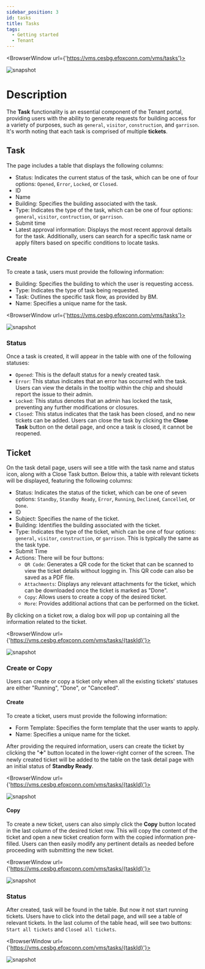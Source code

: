 ```yaml
---
sidebar_position: 3
id: tasks
title: Tasks
tags:
  - Getting started
  - Tenant
---
```



<BrowserWindow url={'https://vms.cesbg.efoxconn.com/vms/tasks'}>

![snapshot](../assets/vms/vms-tasks-zh-hant.png)

</BrowserWindow>

# Description

The **Task** functionality is an essential component of the Tenant portal, providing users with the ability to generate requests for building access for a variety of purposes, such as `general`, `visitor`, `construction`, and `garrison`. It's worth noting that each task is comprised of multiple **tickets**.

## Task

The page includes a table that displays the following columns:

- Status: Indicates the current status of the task, which can be one of four options: `Opened`, `Error`, `Locked`, or `Closed`.
- ID
- Name
- Building: Specifies the building associated with the task.
- Type: Indicates the type of the task, which can be one of four options: `general`, `visitor`, `contruction`, or `garrison`.
- Submit time
- Latest approval information: Displays the most recent approval details for the task.
  Additionally, users can search for a specific task name or apply filters based on specific conditions to locate tasks.

### Create

To create a task, users must provide the following information:

- Building: Specifies the building to which the user is requesting access.
- Type: Indicates the type of task being requested.
- Task: Outlines the specific task flow, as provided by BM.
- Name: Specifies a unique name for the task.

<BrowserWindow url={'https://vms.cesbg.efoxconn.com/vms/tasks'}>

![snapshot](../assets/vms/vms-create-task-zh-hant.png)

</BrowserWindow>

### Status

Once a task is created, it will appear in the table with one of the following statuses:

- `Opened`: This is the default status for a newly created task.
- `Error`: This status indicates that an error has occurred with the task. Users can view the details in the tooltip within the chip and should report the issue to their admin.
- `Locked`: This status denotes that an admin has locked the task, preventing any further modifications or closures.
- `Closed`: This status indicates that the task has been closed, and no new tickets can be added. Users can close the task by clicking the **Close Task** button on the detail page, and once a task is closed, it cannot be reopened.

## Ticket

On the task detail page, users will see a title with the task name and status icon, along with a Close Task button. Below this, a table with relevant tickets will be displayed, featuring the following columns:

- Status: Indicates the status of the ticket, which can be one of seven options: `Standby`, `Standby Ready`, `Error`, `Running`, `Declined`, `Cancelled`, or `Done`.
- ID
- Subject: Specifies the name of the ticket.
- Building: Identifies the building associated with the ticket.
- Type: Indicates the type of the ticket, which can be one of four options: `general`, `visitor`, `construction`, or `garrison`. This is typically the same as the task type.
- Submit Time
- Actions: There will be four buttons:
  - `QR Code`: Generates a QR code for the ticket that can be scanned to view the ticket details without logging in. This QR code can also be saved as a PDF file.
  - `Attachments`: Displays any relevant attachments for the ticket, which can be downloaded once the ticket is marked as "Done".
  - `Copy`: Allows users to create a copy of the desired ticket.
  - `More`: Provides additional actions that can be performed on the ticket.

By clicking on a ticket row, a dialog box will pop up containing all the information related to the ticket.

<BrowserWindow url={'https://vms.cesbg.efoxconn.com/vms/tasks/{taskId}'}>

![snapshot](../assets/vms/vms-ticket-content-zh-hant.png)

</BrowserWindow>

### Create or Copy

Users can create or copy a ticket only when all the existing tickets' statuses are either "Running", "Done", or "Cancelled".

#### Create

To create a ticket, users must provide the following information:

- Form Template: Specifies the form template that the user wants to apply.
- Name: Specifies a unique name for the ticket.

After providing the required information, users can create the ticket by clicking the "➕" button located in the lower-right corner of the screen. The newly created ticket will be added to the table on the task detail page with an initial status of **Standby Ready**.

<BrowserWindow url={'https://vms.cesbg.efoxconn.com/vms/tasks/{taskId}'}>

![snapshot](../assets/vms/vms-create-ticket-zh-hant.png)

</BrowserWindow>

#### Copy

To create a new ticket, users can also simply click the **Copy** button located in the last column of the desired ticket row. This will copy the content of the ticket and open a new ticket creation form with the copied information pre-filled. Users can then easily modify any pertinent details as needed before proceeding with submitting the new ticket.

<BrowserWindow url={'https://vms.cesbg.efoxconn.com/vms/tasks/{taskId}'}>

![snapshot](../assets/vms/vms-copy-ticket-zh-hant.png)

</BrowserWindow>

### Status

After created, task will be found in the table. But now it not start running tickets. Users have to click into the detail page, and will see a table of relevant tickets. In the last column of the table head, will see two buttons: `Start all tickets` and `Closed all tickets`.

<BrowserWindow url={'https://vms.cesbg.efoxconn.com/vms/tasks/{taskId}'}>

![snapshot](../assets/vms/vms-task-tickets-zh-hant.png)

</BrowserWindow>

